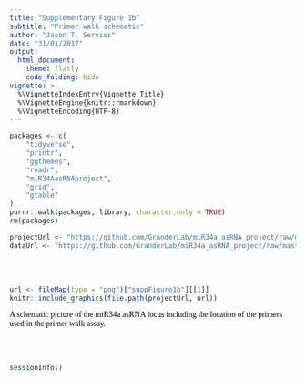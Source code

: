 ```yaml
---
title: "Supplementary Figure 1b"
subtitle: "Primer walk schematic"
author: "Jason T. Serviss"
date: "31/01/2017"
output:
  html_document:
    theme: flatly
    code_folding: hide
vignette: >
  %\VignetteIndexEntry{Vignette Title}
  %\VignetteEngine{knitr::rmarkdown}
  %\VignetteEncoding{UTF-8}
---
```


<style> 
.caption { 
  color: Black; 
  font-family: "Times New Roman", Times, serif;
  font-size: 1.0em; 
}
</style>

```r

packages <- c(
    "tidyverse",
    "printr",
    "ggthemes",
    "readr",
    "miR34AasRNAproject",
    "grid",
    "gtable"
)
purrr::walk(packages, library, character.only = TRUE)
rm(packages)

```

```r

projectUrl <- "https://github.com/GranderLab/miR34a_asRNA_project/raw/master/inst"
dataUrl <- "https://github.com/GranderLab/miR34a_asRNA_project/raw/master/"

```

<br></br>

```r

url <- fileMap(type = "png")["suppFigure1b"][[1]]
knitr::include_graphics(file.path(projectUrl, url))

```

<div class = "caption">
A schematic picture of the miR34a asRNA locus including the location of the primers used in the primer walk assay.
</div>

<br></br>

```r
sessionInfo()
```
